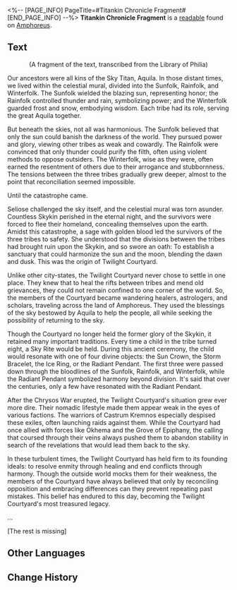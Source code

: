 <%-- [PAGE_INFO]
PageTitle=#Titankin Chronicle Fragment#
[END_PAGE_INFO] --%>
{{Readable Infobox
|id           = 535
|partIds      = 190864
|title        = 
|image        = Item Titankin Chronicle Fragment.png
|world        = Amphoreus
|parts        = 1
|author       = <!--to be added-->
|description  = A scholarly monograph recording family history by an anonymous Grove scholar. This handwritten manuscript has lost portions of its content due to age. The original is housed in the Library of Philia.
|part1        = Titankin Chronicle Fragment
|source1      = {{cx|Source missing}}
|characters   = Aquila
|factions     = Okhema
}}
'''Titankin Chronicle Fragment''' is a [[readable]] found on [[Amphoreus]].
<!--
==Location==
{{Map Embed|<map name>|<marker id>}}
-->
==Text==
<div align="center">(A fragment of the text, transcribed from the Library of Philia)</div>

Our ancestors were all kins of the Sky Titan, Aquila. In those distant times, we lived within the celestial mural, divided into the Sunfolk, Rainfolk, and Winterfolk. The Sunfolk wielded the blazing sun, representing honor; the Rainfolk controlled thunder and rain, symbolizing power; and the Winterfolk guarded frost and snow, embodying wisdom. Each tribe had its role, serving the great Aquila together.

But beneath the skies, not all was harmonious. The Sunfolk believed that only the sun could banish the darkness of the world. They pursued power and glory, viewing other tribes as weak and cowardly. The Rainfolk were convinced that only thunder could purify the filth, often using violent methods to oppose outsiders. The Winterfolk, wise as they were, often earned the resentment of others due to their arrogance and stubbornness. The tensions between the three tribes gradually grew deeper, almost to the point that reconciliation seemed impossible.

Until the catastrophe came.

Seliose challenged the sky itself, and the celestial mural was torn asunder. Countless Skykin perished in the eternal night, and the survivors were forced to flee their homeland, concealing themselves upon the earth. Amidst this catastrophe, a sage with golden blood led the survivors of the three tribes to safety. She understood that the divisions between the tribes had brought ruin upon the Skykin, and so swore an oath: To establish a sanctuary that could harmonize the sun and the moon, blending the dawn and dusk. This was the origin of Twilight Courtyard.

Unlike other city-states, the Twilight Courtyard never chose to settle in one place. They knew that to heal the rifts between tribes and mend old grievances, they could not remain confined to one corner of the world. So, the members of the Courtyard became wandering healers, astrologers, and scholars, traveling across the land of Amphoreus. They used the blessings of the sky bestowed by Aquila to help the people, all while seeking the possibility of returning to the sky.

Though the Courtyard no longer held the former glory of the Skykin, it retained many important traditions. Every time a child in the tribe turned eight, a Sky Rite would be held. During this ancient ceremony, the child would resonate with one of four divine objects: the Sun Crown, the Storm Bracelet, the Ice Ring, or the Radiant Pendant. The first three were passed down through the bloodlines of the Sunfolk, Rainfolk, and Winterfolk, while the Radiant Pendant symbolized harmony beyond division. It's said that over the centuries, only a few have resonated with the Radiant Pendant.

After the Chrysos War erupted, the Twilight Courtyard's situation grew ever more dire. Their nomadic lifestyle made them appear weak in the eyes of various factions. The warriors of Castrum Kremnos especially despised these exiles, often launching raids against them. While the Courtyard had once allied with forces like Okhema and the Grove of Epiphany, the calling that coursed through their veins always pushed them to abandon stability in search of the revelations that would lead them back to the sky.

In these turbulent times, the Twilight Courtyard has held firm to its founding ideals: to resolve enmity through healing and end conflicts through harmony. Though the outside world mocks them for their weakness, the members of the Courtyard have always believed that only by reconciling opposition and embracing differences can they prevent repeating past mistakes. This belief has endured to this day, becoming the Twilight Courtyard's most treasured legacy.

...

[The rest is missing]

<!--
==Trivia==
* 
-->
==Other Languages==
{{Other Languages
|en   = Titankin Chronicle Fragment
|zhs  = 眷族志残本
|zht  = 眷族志殘本
|ja   = 眷属系譜の断片
|ko   = 권속 일족에 대한 기록 잔본
|es   = Extracto de registros de los deudos
|fr   = Fragment des Chroniques des créatures titaniques
|ru   = История рода (фрагмент)
|th   = เศษพงศาวดารบริวาร
|vi   = Trang Sách Về Lịch Sử Dòng Tộc
|de   = Fragment der Chronik der Titanenwesen
|id   = Potongan Kisah Kerabat Titan
|pt   = Fragmento da Crônica dos Titâneos
}}

==Change History==
{{Change History|3.3}}
